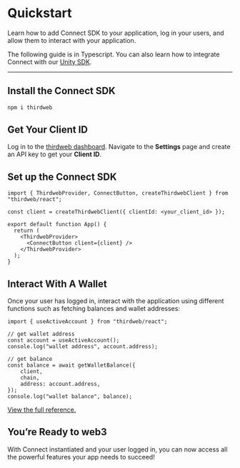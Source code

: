 # Quickstart

Learn how to add Connect SDK to your application, log in your users, and allow them to interact with your application.

The following guide is in Typescript. You can also learn how to integrate Connect with our [Unity SDK](https://portal.thirdweb.com/unity).

---

## Install the Connect SDK

```bash
npm i thirdweb
```

## Get Your Client ID

Log in to the [thirdweb dashboard](https://thirdweb.com/dashboard). Navigate to the **Settings** page and create an API key to get your **Client ID**.

## Set up the Connect SDK

```tsx
import { ThirdwebProvider, ConnectButton, createThirdwebClient } from "thirdweb/react";

const client = createThirdwebClient({ clientId: <your_client_id> });

export default function App() {
  return (
    <ThirdwebProvider>
      <ConnectButton client={client} />
    </ThirdwebProvider>
  );
}
```

## Interact With A Wallet

Once your user has logged in, interact with the application using different functions such as fetching balances and wallet addresses:

```tsx
import { useActiveAccount } from "thirdweb/react";

// get wallet address
const account = useActiveAccount();
console.log("wallet address", account.address);

// get balance
const balance = await getWalletBalance({
	client,
	chain,
	address: account.address,
});
console.log("wallet balance", balance);
```

[View the full reference.](/typescript/v5)

## You’re Ready to web3

With Connect instantiated and your user logged in, you can now access all the powerful features your app needs to succeed!
